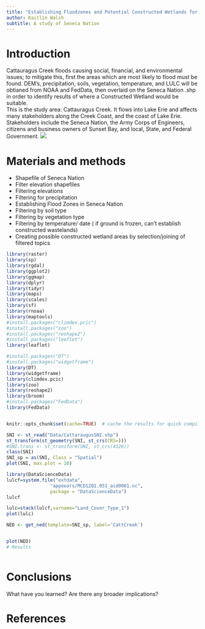 ```yaml
---
title: "Establishing Floodzones and Potential Constructed Wetlands for Wastewater Management"
author: Kaitlin Walsh
subtitle: A study of Seneca Nation
---
```


# Introduction 
Cattauragus Creek floods causing social, financial, and environmental issues; to mitigate this, first the areas which are most likely to flood must be found. DEM's, precipitation, soils, vegetation, temperature, and LULC will be obtianed from NOAA and FedData, then overlaid on the Seneca Nation .shp in order to identify results of where a Constructed Wetland would be suitable.  
This is the study area: Cattauragus Creek.  It flows into Lake Erie and affects many stakeholders along the Creek Coast, and the coast of Lake Erie.  Stakeholders include the Seneca Nation, the Army Corps of Engineers, citizens and business owners of Sunset Bay, and local, State, and Federal Government.
![](https://gardenwarriorsgoodseeds.files.wordpress.com/2015/01/mapphoto.jpg)



# Materials and methods 

* Shapefile of Seneca Nation
* Filter elevation shapefiles
* Filtering elevations
* Filtering for precipitation
* Establishing Flood Zones in Seneca Nation
* Filtering by soil type
* Filtering by vegetation type
* Filtering by temperature/ date ( if ground is frozen, can't establish constructed wastelands)
* Creating possible constructed wetland areas by selection/joining of filtered topics 




```r
library(raster)
library(sp)
library(rgdal)
library(ggplot2)
library(ggmap)
library(dplyr)
library(tidyr)
library(maps)
library(scales)
library(sf)
library(rnoaa)
library(maptools)
#install.packages("climdex.pcic")
#install.packages("zoo")
#install.packages("reshape2")
#install.packages("leaflet")
library(leaflet)

#install.packages("DT")
#install.packages("widgetframe")
library(DT)
library(widgetframe)
library(climdex.pcic)
library(zoo)
library(reshape2)
library(broom)
#install.packages("FedData")
library(FedData)


knitr::opts_chunk$set(cache=TRUE)  # cache the results for quick compiling

SNI <- st_read("Data/CattaraugusSNI.shp")
st_transform(st_geometry(SNI, st_crs(CRS=))) 
#SNI.trans <- st_transform(SNI, st_crs(4326))
class(SNI)
SNI_sp = as(SNI, Class = "Spatial")
plot(SNI, max.plot = 10)
```




```r

library(DataScienceData)
lulcf=system.file("extdata", 
                "appeears/MCD12Q1.051_aid0001.nc", 
                package = "DataScienceData")
lulcf

lulc=stack(lulcf,varname="Land_Cover_Type_1")
plot(lulc)

NED <- get_ned(template=SNI_sp, label='CattCreek')


plot(NED)
# Results


```

```r

```

# Conclusions

What have you learned?  Are there any broader implications?

# References

